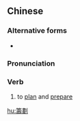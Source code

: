 {{also|筹划}}
==Chinese==
{{zh-forms|s=筹划}}

===Alternative forms===
* {{zh-l|籌畫}}

===Pronunciation===
{{zh-pron
|m=chóuhuà
|c=cau4 waak6
|cat=v
}}

===Verb===
{{zh-verb}}

# to [[plan]] and [[prepare]]

[[hu:籌劃]]